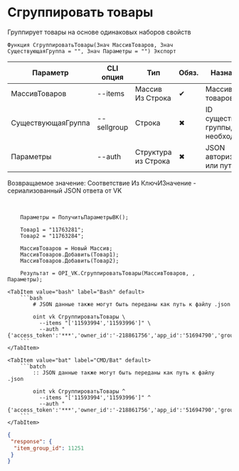 ﻿---
sidebar_position: 7
description: Сгруппировать товары и другие функции для работы с VK в Открытом пакете интеграций - бесплатной open-source библиотеке интеграций для 1С:Предприятие 8, OneScript и CLI
keywords: [1C, 1С, 1С:Предприятие, 1С:Предприятие 8.3, API, Интеграция, Сервисы, Обмен, OneScript, CLI, VK]
---


# Сгруппировать товары
 Группирует товары на основе одинаковых наборов свойств



`Функция СгруппироватьТовары(Знач МассивТоваров, Знач СуществующаяГруппа = "", Знач Параметры = "") Экспорт`

  | Параметр | CLI опция | Тип | Обяз. | Назначение |
  |-|-|-|-|-|
  | МассивТоваров | --items | Массив Из Строка | &#x2714; | Массив ID товаров |
  | СуществующаяГруппа | --sellgroup | Строка | &#x2716; | ID существующей группы, если необходимо |
  | Параметры | --auth | Структура из Строка | &#x2716; | JSON авторизации или путь к .json |

  
  Возвращаемое значение:   Соответствие Из КлючИЗначение - сериализованный JSON ответа от VK

<br/>




```bsl title="Пример использования для 1С:Предприятие/OneScript"
    Параметры = ПолучитьПараметрыВК();

    Товар1 = "11763281";
    Товар2 = "11763284";

    МассивТоваров = Новый Массив;
    МассивТоваров.Добавить(Товар1);
    МассивТоваров.Добавить(Товар2);

    Результат = OPI_VK.СгруппироватьТовары(МассивТоваров, , Параметры);
```
    

 <Tabs>
  
    <TabItem value="bash" label="Bash" default>
        ```bash
            # JSON данные также могут быть переданы как путь к файлу .json
            
            oint vk СгруппироватьТовары \
              --items "['11593994','11593996']" \
              --auth "{'access_token':'***','owner_id':'-218861756','app_id':'51694790','group_id':'218861756'}"
        ```
    </TabItem>
  
    <TabItem value="bat" label="CMD/Bat" default>
        ```batch
            :: JSON данные также могут быть переданы как путь к файлу .json
            
            oint vk СгруппироватьТовары ^
              --items "['11593994','11593996']" ^
              --auth "{'access_token':'***','owner_id':'-218861756','app_id':'51694790','group_id':'218861756'}"
        ```
    </TabItem>
</Tabs>


```json title="Результат"
{
 "response": {
  "item_group_id": 11251
 }
}
```
